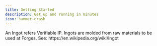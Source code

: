 ```yaml
---
title: Getting Started
description: Get up and running in minutes
icon: hammer-crash
---
```


<Note>
  An Ingot refers Verifiable IP. Ingots are molded from raw materials to be
  used at Forges. See: https://en.wikipedia.org/wiki/Ingot
</Note>
